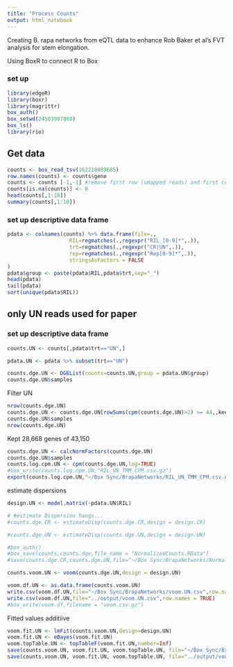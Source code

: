 ```yaml
---
title: "Process Counts"
output: html_notebook
---
```


Creating B. rapa networks from eQTL data to enhance Rob Baker et al's FVT analysis for stem elongation.

Using BoxR to connect R to Box

### set up
```r
library(edgeR)
library(boxr)
library(magrittr)
box_auth()
box_setwd(24503987860)
box_ls()
library(rio)
```

## Get data
```r
counts <- box_read_tsv(162218089685)
row.names(counts) <- counts$gene
counts <- counts [-1,-1] #remove first row (umapped reads) and first column (gene IDs)
counts[is.na(counts)] <- 0
head(counts[,1:10])
summary(counts[,1:10])
```


### set up descriptive data frame
```r
pdata <- colnames(counts) %>% data.frame(file=.,
                    RIL=regmatches(.,regexpr("RIL_[0-9]*",.)),
                    trt=regmatches(.,regexpr("CR|UN",.)),
                    rep=regmatches(.,regexpr("Rep[0-9]*",.)),
                    stringsAsFactors = FALSE
)
pdata$group <- paste(pdata$RIL,pdata$trt,sep="_")
head(pdata)
tail(pdata)
sort(unique(pdata$RIL))
```


## only UN reads used for paper

### set up descriptive data frame

```r
counts.UN <- counts[,pdata$trt=="UN",]

pdata.UN <- pdata %>% subset(trt=="UN")
```

```r
counts.dge.UN <- DGEList(counts=counts.UN,group = pdata.UN$group)
counts.dge.UN$samples
```

Filter UN
```r
nrow(counts.dge.UN)
counts.dge.UN <- counts.dge.UN[rowSums(cpm(counts.dge.UN)>2) >= 44,,keep.lib.sizes=FALSE]
counts.dge.UN$samples
nrow(counts.dge.UN)
```
Kept 28,668 genes of 43,150

```r
counts.dge.UN <- calcNormFactors(counts.dge.UN)
counts.dge.UN$samples
counts.log.cpm.UN <- cpm(counts.dge.UN,log=TRUE)
#box_write(counts.log.cpm.UN,"RIL_UN_TMM_CPM.csv.gz")
export(counts.log.cpm.UN,"~/Box Sync/BrapaNetworks/RIL_UN_TMM_CPM.csv.gz")
```

estimate dispersions
```r
design.UN <- model.matrix(~pdata.UN$RIL)

# #estimate Dispersion hangs...
#counts.dge.CR <- estimateDisp(counts.dge.CR,design = design.CR)

#counts.dge.UN <- estimateDisp(counts.dge.UN,design = design.UN)
```

```r
#box_auth()
#box_save(counts,counts.dge,file_name = "NormalizedCounts.RData")
#save(counts.dge.CR,counts.dge.UN,file="~/Box Sync/BrapaNetworks/Normalized_CR_UN_Counts.Rdata")
```

```r
counts.voom.UN <- voom(counts.dge.UN,design = design.UN)
```

```r
voom.df.UN <- as.data.frame(counts.voom.UN)
write.csv(voom.df.UN,file="~/Box Sync/BrapaNetworks/voom.UN.csv",row.names = TRUE)
write.csv(voom.df.UN,file="../output/voom.UN.csv",row.names = TRUE)
#box_write(voom.df,filename = "voom.csv.gz")
```

Fitted values additiive
```r
voom.fit.UN <- lmFit(counts.voom.UN,design=design.UN)
voom.fit.UN <- eBayes(voom.fit.UN)
voom.topTable.UN <- topTableF(voom.fit.UN,number=Inf)
save(counts.voom.UN, voom.fit.UN, voom.topTable.UN, file="~/Box Sync/BrapaNetworks/voom_UN.Rdata")
save(counts.voom.UN, voom.fit.UN, voom.topTable.UN, file="../output/voom_UN.Rdata")
```


